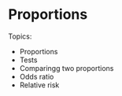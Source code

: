 # Proportions

Topics:

- Proportions
- Tests 
- Comparingg two proportions
- Odds ratio
- Relative risk 
